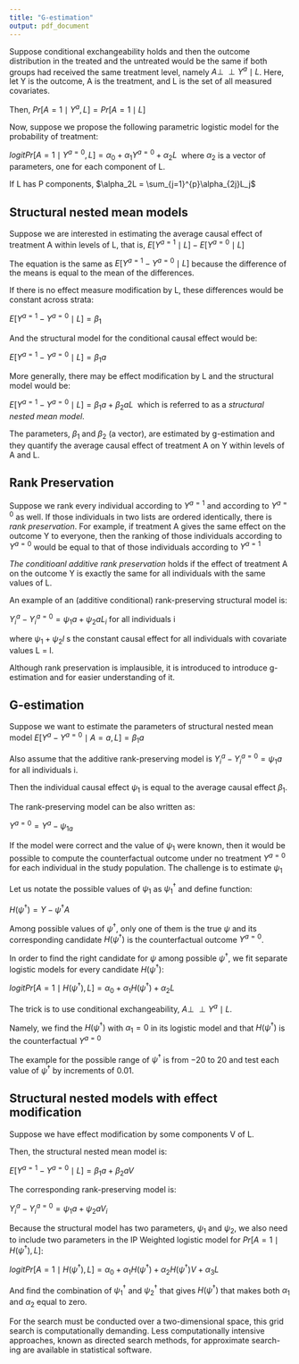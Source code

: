 ```yaml
---
title: "G-estimation"
output: pdf_document
---
```


Suppose conditional exchangeability holds and then the outcome distribution in the treated and the untreated would be the same if both groups had received the same treatment level, namely $A \perp\!\!\!\perp Y^a \mid L$. Here, let Y is the outcome, A is the treatment, and L is the set of all measured covariates. 

Then, $Pr[A=1 \mid Y^a, L] = Pr[A=1 \mid L]$

Now, suppose we propose the following parametric logistic model for the probability of treatment:

$logitPr[A=1 \mid Y^{a=0}, L] = \alpha_0 + \alpha_1Y^{a=0} + \alpha_2L \ $ where $\alpha_2$ is a vector of parameters, one for each component of L. 

If L has P components, $\alpha_2L = \sum_{j=1}^{p}\alpha_{2j}L_j$

## Structural nested mean models

Suppose we are interested in estimating the average causal effect of treatment A within levels of L, that is, $E[Y^{a=1} \mid L] - E[Y^{a=0} \mid L]$

The equation is the same as $E[Y^{a=1} - Y^{a=0} \mid L]$ because the difference of the means is equal to the mean of the differences. 

If there is no effect measure modification by L, these differences would be constant across strata:

$E[Y^{a=1} - Y^{a=0} \mid L] = \beta_1$

And the structural model for the conditional causal effect would be:

$E[Y^{a=1} - Y^{a=0} \mid L] = \beta_1a$

More generally, there may be effect modification by L and the structural model would be:

$E[Y^{a=1} - Y^{a=0} \mid L] = \beta_1a + \beta_2aL \ $ which is referred to as a *structural nested mean model*.

The parameters, $\beta_1$ and $\beta_2$ (a vector), are estimated by g-estimation and they quantify the average causal effect of treatment A on Y within levels of A and L.

## Rank Preservation

Suppose we rank every individual according to $Y^{a=1}$ and according to $Y^{a=0}$ as well.
If those individuals in two lists are ordered identically, there is *rank preservation*. For example, if treatment A gives the same effect on the outcome Y to everyone, then the ranking of those individuals according to $Y^{a=0}$ would be equal to that of those individuals according to $Y^{a=1}$ 

*The conditioanl additive rank preservation* holds if the effect of treatment A on the outcome Y is exactly the same for all individuals with the same values of L. 

An example of an (additive conditional) rank-preserving structural model is:

$Y_{i}^{a} - Y_{i}^{a=0} = \psi_{1}a + \psi_{2}aL_i$ for all individuals i

where $\psi_{1} + \psi_{2}l$ s the constant causal effect for all individuals with covariate values L = l.

Although rank preservation is implausible, it is introduced to introduce g-estimation and for easier understanding of it. 

\newpage

## G-estimation

Suppose we want to estimate the parameters of structural nested mean model $E[Y^a-Y^{a=0} \mid A =a, L] =  \beta_{1}a$

Also assume that the additive rank-preserving model is $Y_{i}^{a} - Y_{i}^{a=0} = \psi_{1}a$ for all individuals i.

Then the individual causal effect $\psi_1$ is equal to the average causal effect $\beta_1$.

The rank-preserving model can be also written as:

$Y^{a=0} = Y^{a} - \psi_{1a}$

If the model were correct and the value of $\psi_1$ were known, then it would be possible to compute the counterfactual outcome under no treatment $Y^{a=0}$ for each individual in the study population. The challenge is to estimate $\psi_1$

Let us notate the possible values of $\psi_1$ as $\psi_1^\dagger$ and define function:

$H(\psi^\dagger) = Y - \psi^\dagger A$

Among possible values of $\psi^\dagger$, only one of them is the true $\psi$ and its corresponding candidate $H(\psi^\dagger)$ is the counterfactual outcome $Y^{a=0}$.

In order to find the right candidate for $\psi$ among possible $\psi^\dagger$, we fit separate logistic models for every candidate $H(\psi^\dagger)$:

$logitPr[A=1 \mid H(\psi^\dagger), L] = \alpha_0 + \alpha_1H(\psi^\dagger) + \alpha_2L$

The trick is to use conditional exchangeability, $A \perp\!\!\!\perp Y^a \mid L$. 

Namely, we find the $H(\psi^\dagger)$ with $\alpha_1 = 0$ in its logistic model and that $H(\psi^\dagger)$ is the counterfactual $Y^{a=0}$

The example for the possible range of $\psi^\dagger$ is from $-20$ to $20$ and test each value of $\psi^\dagger$ by increments of 0.01.

## Structural nested models with effect modification

Suppose we have effect modification by some components V of L. 

Then, the structural nested mean model is:

$E[Y^{a=1} - Y^{a=0} \mid L] = \beta_1a + \beta_2aV$ 

The corresponding rank-preserving model is:

$Y_{i}^{a} - Y_{i}^{a=0} = \psi_{1}a + \psi_{2}aV_i$

Because the structural model has two parameters, $\psi_{1}$ and $\psi_{2}$, we also need to include two parameters in the IP Weighted logistic model for $Pr[A=1 \mid H(\psi^\dagger), L]$:

$logitPr[A=1 \mid H(\psi^\dagger), L] = \alpha_0 + \alpha_1H(\psi^\dagger) + \alpha_2H(\psi^\dagger)V + \alpha_3L$

And find the combination of $\psi_1^\dagger$ and $\psi_2^\dagger$ that gives $H(\psi^\dagger)$ that makes both $\alpha_1$ and $\alpha_2$ equal to zero. 

For the search must be conducted over a two-dimensional space, this grid search is computationally demanding. Less computationally intensive approaches, known as directed search methods, for approximate search- ing are available in statistical software.

\newpage
